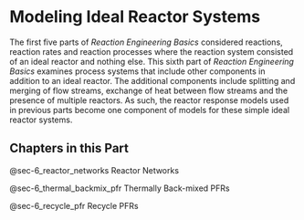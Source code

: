 # Modeling Ideal Reactor Systems

The first five parts of *Reaction Engineering Basics* considered reactions, reaction rates and reaction processes where the reaction system consisted of an ideal reactor and nothing else. This sixth part of *Reaction Engineering Basics* examines process systems that include other components in addition to an ideal reactor. The additional components include splitting and merging of flow streams, exchange of heat between flow streams and the presence of multiple reactors. As such, the reactor response models used in previous parts become one component of models for these simple ideal reactor systems.

## Chapters in this Part

@sec-6_reactor_networks Reactor Networks

@sec-6_thermal_backmix_pfr Thermally Back-mixed PFRs

@sec-6_recycle_pfr Recycle PFRs